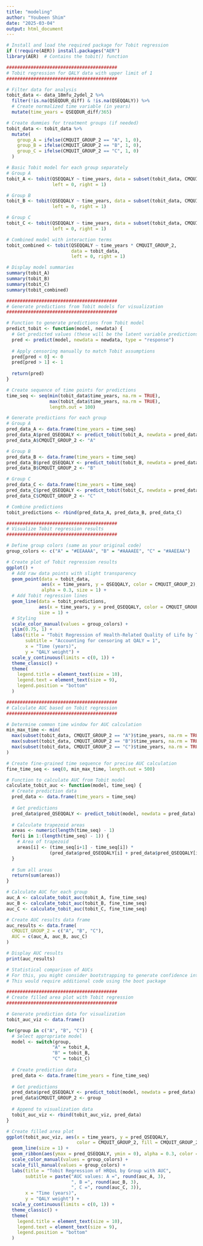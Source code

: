 ```yaml
---
title: "modeling"
author: "Youbeen Shim"
date: "2025-03-04"
output: html_document
---
```


```r
# Install and load the required package for Tobit regression
if (!require(AER)) install.packages("AER")
library(AER)  # Contains the tobit() function

#########################################
# Tobit regression for QALY data with upper limit of 1
#########################################

# Filter data for analysis
tobit_data <- data_18mfu_2ydel_2 %>%
  filter(!is.na(QSEQDUR_diff) & !is.na(QSEQQALY)) %>%
  # Create normalized time variable (in years)
  mutate(time_years = QSEQDUR_diff/365)

# Create dummies for treatment groups (if needed)
tobit_data <- tobit_data %>%
  mutate(
    group_A = ifelse(CMQUIT_GROUP_2 == "A", 1, 0),
    group_B = ifelse(CMQUIT_GROUP_2 == "B", 1, 0),
    group_C = ifelse(CMQUIT_GROUP_2 == "C", 1, 0)
  )

# Basic Tobit model for each group separately
# Group A
tobit_A <- tobit(QSEQQALY ~ time_years, data = subset(tobit_data, CMQUIT_GROUP_2 == "A"), 
                 left = 0, right = 1)

# Group B
tobit_B <- tobit(QSEQQALY ~ time_years, data = subset(tobit_data, CMQUIT_GROUP_2 == "B"), 
                 left = 0, right = 1)

# Group C
tobit_C <- tobit(QSEQQALY ~ time_years, data = subset(tobit_data, CMQUIT_GROUP_2 == "C"), 
                 left = 0, right = 1)

# Combined model with interaction terms
tobit_combined <- tobit(QSEQQALY ~ time_years * CMQUIT_GROUP_2, 
                        data = tobit_data, 
                        left = 0, right = 1)

# Display model summaries
summary(tobit_A)
summary(tobit_B)
summary(tobit_C)
summary(tobit_combined)

#########################################
# Generate predictions from Tobit models for visualization
#########################################

# Function to generate predictions from Tobit model
predict_tobit <- function(model, newdata) {
  # Get predicted values (these will be the latent variable predictions)
  pred <- predict(model, newdata = newdata, type = "response")
  
  # Apply censoring manually to match Tobit assumptions
  pred[pred < 0] <- 0
  pred[pred > 1] <- 1
  
  return(pred)
}

# Create sequence of time points for predictions
time_seq <- seq(min(tobit_data$time_years, na.rm = TRUE), 
                max(tobit_data$time_years, na.rm = TRUE), 
                length.out = 100)

# Generate predictions for each group
# Group A
pred_data_A <- data.frame(time_years = time_seq)
pred_data_A$pred_QSEQQALY <- predict_tobit(tobit_A, newdata = pred_data_A)
pred_data_A$CMQUIT_GROUP_2 <- "A"

# Group B
pred_data_B <- data.frame(time_years = time_seq)
pred_data_B$pred_QSEQQALY <- predict_tobit(tobit_B, newdata = pred_data_B)
pred_data_B$CMQUIT_GROUP_2 <- "B"

# Group C
pred_data_C <- data.frame(time_years = time_seq)
pred_data_C$pred_QSEQQALY <- predict_tobit(tobit_C, newdata = pred_data_C)
pred_data_C$CMQUIT_GROUP_2 <- "C"

# Combine predictions
tobit_predictions <- rbind(pred_data_A, pred_data_B, pred_data_C)

#########################################
# Visualize Tobit regression results
#########################################

# Define group colors (same as your original code)
group_colors <- c("A" = "#EEAAAA", "B" = "#AAAAEE", "C" = "#AAEEAA")

# Create plot of Tobit regression results
ggplot() +
  # Add raw data points with slight transparency
  geom_point(data = tobit_data, 
             aes(x = time_years, y = QSEQQALY, color = CMQUIT_GROUP_2), 
             alpha = 0.3, size = 1) +
  # Add Tobit regression lines
  geom_line(data = tobit_predictions, 
            aes(x = time_years, y = pred_QSEQQALY, color = CMQUIT_GROUP_2), 
            size = 1) +
  # Styling
  scale_color_manual(values = group_colors) +
  ylim(0.75, 1) +
  labs(title = "Tobit Regression of Health-Related Quality of Life by Treatment Group", 
       subtitle = "Accounting for censoring at QALY = 1",
       x = "Time (years)", 
       y = "QALY weight") +
  scale_y_continuous(limits = c(0, 1)) +
  theme_classic() +
  theme(
    legend.title = element_text(size = 10),
    legend.text = element_text(size = 9),
    legend.position = "bottom"
  )

#########################################
# Calculate AUC based on Tobit regression
#########################################

# Determine common time window for AUC calculation
min_max_time <- min(
  max(subset(tobit_data, CMQUIT_GROUP_2 == "A")$time_years, na.rm = TRUE),
  max(subset(tobit_data, CMQUIT_GROUP_2 == "B")$time_years, na.rm = TRUE),
  max(subset(tobit_data, CMQUIT_GROUP_2 == "C")$time_years, na.rm = TRUE)
)

# Create fine-grained time sequence for precise AUC calculation
fine_time_seq <- seq(0, min_max_time, length.out = 500)

# Function to calculate AUC from Tobit model
calculate_tobit_auc <- function(model, time_seq) {
  # Create prediction data
  pred_data <- data.frame(time_years = time_seq)
  
  # Get predictions
  pred_data$pred_QSEQQALY <- predict_tobit(model, newdata = pred_data)
  
  # Calculate trapezoid areas
  areas <- numeric(length(time_seq) - 1)
  for(i in 1:(length(time_seq) - 1)) {
    # Area of trapezoid
    areas[i] <- (time_seq[i+1] - time_seq[i]) * 
                (pred_data$pred_QSEQQALY[i] + pred_data$pred_QSEQQALY[i+1]) / 2
  }
  
  # Sum all areas
  return(sum(areas))
}

# Calculate AUC for each group
auc_A <- calculate_tobit_auc(tobit_A, fine_time_seq)
auc_B <- calculate_tobit_auc(tobit_B, fine_time_seq)
auc_C <- calculate_tobit_auc(tobit_C, fine_time_seq)

# Create AUC results data frame
auc_results <- data.frame(
  CMQUIT_GROUP_2 = c("A", "B", "C"),
  AUC = c(auc_A, auc_B, auc_C)
)

# Display AUC results
print(auc_results)

# Statistical comparison of AUCs
# For this, you might consider bootstrapping to generate confidence intervals
# This would require additional code using the boot package

#########################################
# Create filled area plot with Tobit regression
#########################################

# Generate prediction data for visualization
tobit_auc_viz <- data.frame()

for(group in c("A", "B", "C")) {
  # Select appropriate model
  model <- switch(group,
                 "A" = tobit_A,
                 "B" = tobit_B,
                 "C" = tobit_C)
  
  # Create prediction data
  pred_data <- data.frame(time_years = fine_time_seq)
  
  # Get predictions
  pred_data$pred_QSEQQALY <- predict_tobit(model, newdata = pred_data)
  pred_data$CMQUIT_GROUP_2 <- group
  
  # Append to visualization data
  tobit_auc_viz <- rbind(tobit_auc_viz, pred_data)
}

# Create filled area plot
ggplot(tobit_auc_viz, aes(x = time_years, y = pred_QSEQQALY, 
                          color = CMQUIT_GROUP_2, fill = CMQUIT_GROUP_2)) +
  geom_line(size = 1) +
  geom_ribbon(aes(ymax = pred_QSEQQALY, ymin = 0), alpha = 0.3, color = NA) +
  scale_color_manual(values = group_colors) +
  scale_fill_manual(values = group_colors) +
  labs(title = "Tobit Regression of HRQoL by Group with AUC", 
       subtitle = paste("AUC values: A =", round(auc_A, 3), 
                        ", B =", round(auc_B, 3), 
                        ", C =", round(auc_C, 3)),
       x = "Time (years)", 
       y = "QALY weight") +
  scale_y_continuous(limits = c(0, 1)) +
  theme_classic() +
  theme(
    legend.title = element_text(size = 10),
    legend.text = element_text(size = 9),
    legend.position = "bottom"
  )
```

